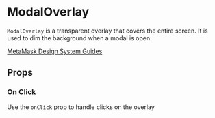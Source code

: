 
# ModalOverlay

`ModalOverlay` is a transparent overlay that covers the entire screen. It is used to dim the background when a modal is open.

[MetaMask Design System Guides](https://www.notion.so/MetaMask-Design-System-Guides-Design-f86ecc914d6b4eb6873a122b83c12940)

<Canvas of={ModalOverlayStories.DefaultStory} />

## Props

<Controls of={ModalOverlayStories.DefaultStory} />

### On Click

Use the `onClick` prop to handle clicks on the overlay

<Canvas of={ModalOverlayStories.OnClick} />

```jsx
import React, { useState } from 'react';
import { ModalOverlay } from '../../component-library';

const [open, setOpen] = useState(false);
const handleOnClick = () => {
  setOpen(!open);
};

<button onClick={handleOnClick}>Show modal overlay</button>;
{
  open && <ModalOverlay onClick={handleOnClick} />;
}
```
